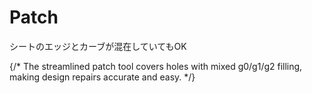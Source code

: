 
# Patch

<Reference shortcut="" command="" button="" />

シートのエッジとカーブが混在していてもOK


{/* 
The streamlined patch tool covers holes with mixed g0/g1/g2 filling, making design repairs accurate and easy. 
*/}